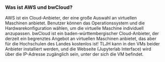 ### Was ist AWS und bwCloud?

AWS ist ein Cloud-Anbieter, der eine große Auswahl an virtuellen Maschinen anbietet. Benutzer können das Operationssystem und die Hardwarekonfiguration wählen, um die virtuelle Maschine individuell anzupassen.
bwCloud ist ein baden-württembergischer Cloud-Anbieter, der derzeit ein begrenztes Angebot an virtuellen Maschinen anbietet, das aber für die Hochschulen des Landes kostenlos ist!
TLJH kann in den VMs beider Anbieter installiert werden, und die Webseite (Jupyterlab Interface) wird über die IP-Adresse zugänglich sein, unter der sich die VM befindet.
